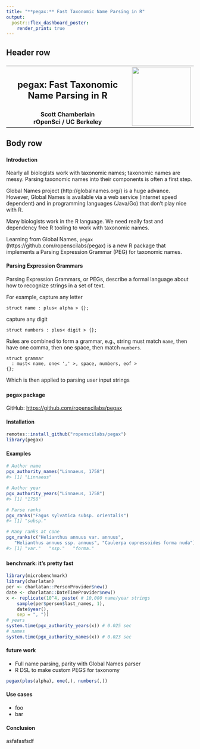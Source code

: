 ```yaml
---
title: "**pegax:** Fast Taxonomic Name Parsing in R"
output: 
  postr::flex_dashboard_poster:
    render_print: true
---
```


<style>
  body {
    padding-top:0px
  }
  .navbar{
    visibility: hidden
  }
</style>


## Header row {data-height=7}

###

<table style="width:100%">
<tr>
  <td>
    <center>
      <h2>**pegax: Fast Taxonomic Name Parsing in R**</h2>
    </center>
  </td>
  <td rowspan="2">
    <img src="resources/logo.svg" style="width:158px"></img>
  </td>
</tr>
<tr>
  <td><center>**Scott Chamberlain** <br> **rOpenSci / UC Berkeley**</center></td>
</tr>
</table> 

## Body row {data-height=93}

### 

#### **Introduction**

Nearly all biologists work with taxonomic names; taxonomic names are messy. Parsing taxonomic names into their components is often a first step.

Global Names project (http://globalnames.org/) is a huge advance. However, Global Names is available via a web service (internet speed dependent) and in programming languages (Java/Go) that don't play nice with R. 

Many biologists work in the R language. We need really fast and dependency free R tooling to work with taxonomic names.

Learning from Global Names, `pegax` (https://github.com/ropenscilabs/pegax) is a new R package that implements a Parsing Expression Grammar (PEG) for taxonomic names.


#### **Parsing Expression Grammars**

Parsing Expression Grammars, or PEGs, describe a formal language about how to recognize strings in a set of text.

For example, capture any letter

```
struct name : plus< alpha > {};
```

capture any digit

```
struct numbers : plus< digit > {};
```

Rules are combined to form a grammar, e.g., string must match `name`, then have one comma, then one space, then match `numbers`.

```
struct grammar
  : must< name, one< ',' >, space, numbers, eof >
{};
```

Which is then applied to parsing user input strings


### 

#### **pegax package**

GitHub: <https://github.com/ropenscilabs/pegax>

#### **Installation**

```r
remotes::install_github("ropenscilabs/pegax")
library(pegax)
```

#### **Examples**

```r
# Author name
pgx_authority_names("Linnaeus, 1758")
#> [1] "Linnaeus"

# Author year
pgx_authority_years("Linnaeus, 1758")
#> [1] "1758"

# Parse ranks
pgx_ranks("Fagus sylvatica subsp. orientalis")
#> [1] "subsp."

# Many ranks at cone
pgx_ranks(c("Helianthus annuus var. annuus",
   "Helianthus annuus ssp. annuus", "Caulerpa cupressoides forma nuda"))
#> [1] "var."   "ssp."   "forma."
```

### 

#### **benchmark: it's pretty fast**

```r
library(microbenchmark)
library(charlatan)
per <- charlatan::PersonProvider$new()
date <- charlatan::DateTimeProvider$new()
x <- replicate(10^4, paste( # 10,000 name/year strings
    sample(per$person$last_names, 1),
    date$year(),
    sep = ", "))
# years
system.time(pgx_authority_years(x)) # 0.025 sec
# names
system.time(pgx_authority_names(x)) # 0.023 sec
```

#### **future work**

* Full name parsing, parity with Global Names parser
* R DSL to make custom PEGS for taxonomy

```r
pegax(plus(alpha), one(,), numbers(,))
```

#### **Use cases**

* foo
* bar

#### **Conclusion**

asfafasfsdf
